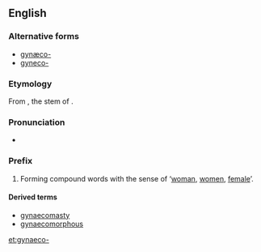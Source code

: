 ==English==

===Alternative forms===
* [[gynæco-]]
* [[gyneco-]]

===Etymology===
From {{etyl|grc}} {{term||γυναικ-|tr=gunaik-|lang=grc}}, the stem of {{term|γυνή||woman, female|tr=gunē|lang=grc}}.

===Pronunciation===
* {{IPA|/ˌɡaɪnɪkə/|/ˌdʒaɪnɪkə/}}

===Prefix===
{{en-prefix}}

# Forming compound words with the sense of ‘[[woman]], [[women]], [[female]]’.

====Derived terms====
* [[gynaecomasty]]
* [[gynaecomorphous]]

[[et:gynaeco-]]